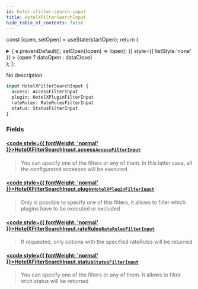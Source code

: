 ```yaml
---
id: hotel-xfilter-search-input
title: HotelXFilterSearchInput
hide_table_of_contents: false
---
```






const [open, setOpen] = useState(startOpen);
return (
<details {...(open ? { open: true } : {})} className="details" style={{ border:'none', boxShadow:'none', background:'var(--ifm-background-color)' }}>
<summary
onClick={(e) => {
e.preventDefault();
setOpen((open) => !open);
}}
style={{ listStyle:'none' }} >
{open ? dataOpen : dataClose}
</summary>
{open && children}
</details>
);
};

No description

```graphql
input HotelXFilterSearchInput {
  access: AccessFilterInput
  plugin: HotelXPluginFilterInput
  rateRules: RateRulesFilterInput
  status: StatusFilterInput
}
```

### Fields

#### [<code style={{ fontWeight: 'normal' }}>HotelXFilterSearchInput.<b>access</b></code>](#)<Bullet />[`AccessFilterInput`](/api/inputs/access-filter-input) <Badge class="badge badge--secondary" text="input"/>

> You can specify one of the filters or any of them. In this latter case, all the configurated accesses will be executed.

#### [<code style={{ fontWeight: 'normal' }}>HotelXFilterSearchInput.<b>plugin</b></code>](#)<Bullet />[`HotelXPluginFilterInput`](/api/inputs/hotel-xplugin-filter-input) <Badge class="badge badge--secondary" text="input"/>

> Only is possible to specify one of this filters, it allows to filter which plugins have to be executed or excluded

#### [<code style={{ fontWeight: 'normal' }}>HotelXFilterSearchInput.<b>rateRules</b></code>](#)<Bullet />[`RateRulesFilterInput`](/api/inputs/rate-rules-filter-input) <Badge class="badge badge--secondary" text="input"/>

> If requested, only options with the specified rateRules will be returned

#### [<code style={{ fontWeight: 'normal' }}>HotelXFilterSearchInput.<b>status</b></code>](#)<Bullet />[`StatusFilterInput`](/api/inputs/status-filter-input) <Badge class="badge badge--secondary" text="input"/>

> You can specify one of the filters or any of them. It allows to filter wich status will be returned
